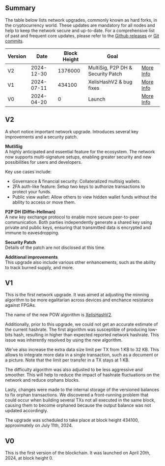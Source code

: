 ## Summary

The table below lists network upgrades, commonly known as hard forks, in the cryptocurrency world.
These updates are mandatory for all nodes and help to keep the network secure and up-to-date.
For a comprehensive list of past and frequent core updates, please refer to the [Github releases](https://github.com/xelis-project/xelis-blockchain/releases) 
or [Git commits](https://github.com/xelis-project/xelis-blockchain/commits/dev).

| Version | Date       | Block Height | Goal                              |                                   |
|---------|------------|--------------|-----------------------------------|-----------------------------------|
| V2      | 2024-12-30 | 1376000      | MultiSig, P2P DH & Security Patch | [More Info](#v2)                 |
| V1      | 2024-07-11 | 434100       | XelisHashV2 & bug fixes           | [More Info](#v1)                  |
| V0      | 2024-04-20 | 0            | Launch                            | [More Info](#v0)                  |

## V2
A short notice important network upgrade. Introduces several key improvements and a security patch.

**MutliSig**  
A highly anticipated and essential feature for the ecosystem. 
The network now supports multi-signature setups, enabling greater security and new possibilities for users and developers.

Key use cases include:

- Governance & financial security: Collateralized multisig wallets.
- 2FA auth-like feature: Setup two keys to authorize transactions to protect your funds.
- Public view wallet: Allow others to view hidden wallet funds without the ability to access or move them.

**P2P DH (Diffie-Hellman)**  
A new key exchange protocol to enable more secure peer-to-peer communication.
Both parties independently generate a shared key using private and public keys, ensuring that transmitted data is encrypted and immune to eavesdropping.

**Security Patch**  
Details of the patch are not disclosed at this time.

**Additional improvements**  
This upgrade also include various other enhancements, such as the ability to track burned supply, and more.

## V1

This is the first network upgrade. It was aimed at adjusting the minning algorithm to be more egalitarian across devices
and enchance resistance against FPGAs.

The name of the new POW algorithm is [XelisHashV2](https://github.com/xelis-project/xelis-hash).

Additionally, prior to this upgrade, we could not get an accurate estimate of the current hashrate.
The first algorithm was susceptible of producing low-bits hash, resulting in higher than expected reported network hashrate.
This issue was inherently resolved by using the new algorithm.

We've also increase the extra data size limit per TX from 1 KB to 32 KB.
This allows to integrate more data in a single transaction, such as a document or a picture.
Note that the limit per transfer in a TX stays at 1 KB.

The difficulty algorithm was also adjusted to be less aggressive and smoother.
This will help to reduce the impact of hashrate fluctuations on the network and reduce orphans blocks.

Lasty, changes were made to the internal storage of the versioned balances to fix orphan transactions.
We discovered a front-running problem that could occur when building several TXs not all executed in the same block,
causing them to become orphaned because the output balance was not updated accordingly.

The upgrade was scheduled to take place at block height 434100, approximately on July 11th, 2024.

## V0

This is the first version of the blockchain.
It was launched on April 20th, 2024, at block height 0.